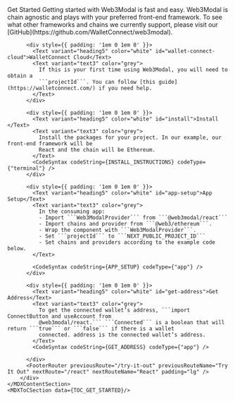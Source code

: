 
<MDXLayout>
  <div style={{display: "flex"}}>
    <MDXContentSection>
        <div>
          <div style={{padding: '1em 0 1em 0'}}>
            <Text variant="heading5" color="white" id="get-started">Get Started</Text>
            <Text variant="text3" color="grey">
              Getting started with Web3Modal is fast and easy. Web3Modal is chain agnostic and plays with your preferred front-end framework.
              To see what other frameworks and chains we currently support, please visit our [GitHub](https://github.com/WalletConnect/web3modal).
            </Text>
        </div>

          <div style={{ padding: '1em 0 1em 0' }}>
            <Text variant="heading5" color="white" id="wallet-connect-cloud">WalletConnect Cloud</Text>
            <Text variant="text3" color="grey">
              If this is your first time using Web3Modal, you will need to obtain a
              ```projectId```. You can follow [this guide](https://walletconnect.com/) if you need help.
            </Text>
          </div>

          <div style={{ padding: '1em 0 1em 0' }}>
            <Text variant="heading5" color="white" id="install">Install </Text>
            <Text variant="text3" color="grey">
              Install the packages for your project. In our example, our front-end framework will be
              React and the chain will be Ethereum.
            </Text>
            <CodeSyntax codeString={INSTALL_INSTRUCTIONS} codeType={"terminal"} />
          </div>

          <div style={{ padding: '1em 0 1em 0' }}>
            <Text variant="heading5" color="white" id="app-setup">App Setup</Text>
            <Text variant="text3" color="grey">
              In the consuming app:
              - Import ```Web3ModalProvider``` from ```@web3modal/react```
              - Import chains and provider from ```@web3/ethereum```.
              - Wrap the component with ```Web3ModalProvider```.
              - Set ```projectId``` to ```NEXT_PUBLIC_PROJECT_ID```
              - Set chains and providers according to the example code below.
            </Text>

            <CodeSyntax codeString={APP_SETUP} codeType={"app"} />
          </div>

          <div style={{ padding: '1em 0 1em 0' }}>
            <Text variant="heading5" color="white" id="get-address">Get Address</Text>
            <Text variant="text3" color="grey">
              To get the connected wallet’s address, ```import ConnectButton and useAccount from
              @web3modal/react.``` ```Connected``` is a boolean that will return ```true``` or ```false``` if there is a wallet
              connected. address is the connected wallet’s address.
            </Text>
            <CodeSyntax codeString={GET_ADDRESS} codeType={"app"} />

          </div>
          <FooterRouter previousRoute="/try-it-out" previousRouteName="Try It Out" nextRoute="/react" nextRouteName="React" padding="lg" />
        </div>
    </MDXContentSection>
    <MDXToCSection data={TOC_GET_STARTED}/>

  </div>
</MDXLayout>
